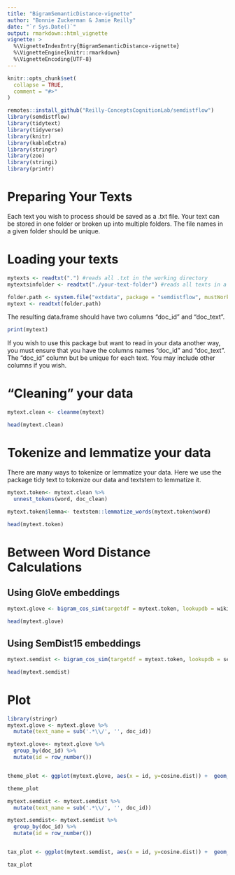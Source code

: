 ```yaml
---
title: "BigramSemanticDistance-vignette"
author: "Bonnie Zuckerman & Jamie Reilly"
date: "`r Sys.Date()`"
output: rmarkdown::html_vignette
vignette: >
  %\VignetteIndexEntry{BigramSemanticDistance-vignette}
  %\VignetteEngine{knitr::rmarkdown}
  %\VignetteEncoding{UTF-8}
---
```


```r
knitr::opts_chunk$set(
  collapse = TRUE,
  comment = "#>"
)
```

```r
remotes::install_github("Reilly-ConceptsCognitionLab/semdistflow")
library(semdistflow)
library(tidytext)
library(tidyverse)
library(knitr)
library(kableExtra)
library(stringr)
library(zoo)
library(stringi)
library(printr)
```

# Preparing Your Texts

Each text you wish to process should be saved as a .txt file. Your text can be stored in one folder or broken up into multiple folders. The file names in a given folder should be unique. 

# Loading your texts

```r
mytexts <- readtxt(".") #reads all .txt in the working directory 
mytextsinfolder <- readtxt("./your-text-folder") #reads all texts in a given folder in the working directory 
```

```r
folder.path <- system.file("extdata", package = "semdistflow", mustWork = TRUE)
mytext <- readtxt(folder.path)
```

The resulting data.frame should have two columns "doc_id" and "doc_text". 

```r
print(mytext)
```


If you wish to use this package but want to read in your data another way, you must ensure that you have the columns names "doc_id" and "doc_text". The "doc_id" column but be unique for each text. You may include other columns if you wish. 

# "Cleaning" your data 

```r
mytext.clean <- cleanme(mytext)
```

```r
head(mytext.clean)
```

# Tokenize and lemmatize your data

There are many ways to tokenize or lemmatize your data. Here we use the package tidy text to tokenize our data and textstem to lemmatize it. 

```r
mytext.token<- mytext.clean %>%
  unnest_tokens(word, doc_clean)

mytext.token$lemma<- textstem::lemmatize_words(mytext.token$word)

```

```r
head(mytext.token)
```

# Between Word Distance Calculations 

## Using GloVe embeddings

```r
mytext.glove <- bigram_cos_sim(targetdf = mytext.token, lookupdb = wiki_model_100, colname1 = lemma, colname2 = word)
```

```r
head(mytext.glove)
```

## Using SemDist15 embeddings

```r
mytext.semdist <- bigram_cos_sim(targetdf = mytext.token, lookupdb = semdist15, colname1 = lemma, colname2 = word)
```

```r
head(mytext.semdist)
```

# Plot

```r
library(stringr)
mytext.glove <- mytext.glove %>% 
  mutate(text_name = sub('.*\\/', '', doc_id))

mytext.glove<- mytext.glove %>%
  group_by(doc_id) %>% 
  mutate(id = row_number())


theme_plot <- ggplot(mytext.glove, aes(x = id, y=cosine.dist)) +  geom_line(color="#02401BD9") + facet_grid(~text_name, scales="free")

theme_plot
```

```r
mytext.semdist <- mytext.semdist %>% 
  mutate(text_name = sub('.*\\/', '', doc_id))

mytext.semdist<- mytext.semdist %>%
  group_by(doc_id) %>% 
  mutate(id = row_number())


tax_plot <- ggplot(mytext.semdist, aes(x = id, y=cosine.dist)) +  geom_line(color="#EBCC2AA3") + facet_grid(~text_name, scales="free")

tax_plot
```





